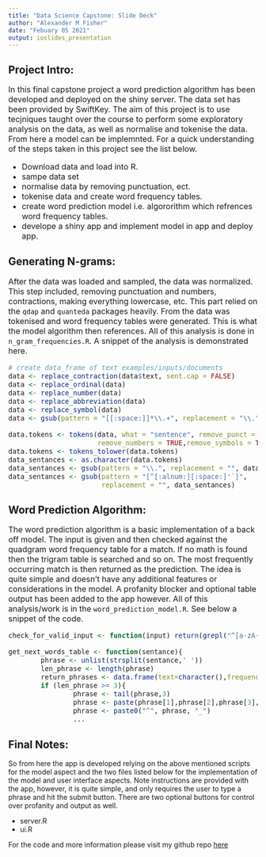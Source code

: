 ```yaml
---
title: "Data Science Capstone: Slide Deck"
author: "Alexander M Fisher"
date: "Febuary 05 2021"
output: ioslides_presentation
---
```



## Project Intro:
<font size="3">

In this final capstone project a word prediction algorithm has been developed and deployed on the shiny server. The data set has been provided by SwiftKey. The aim of this project is to use tecjniques taught over the course to perform some exploratory analysis on the data, as well as 
normalise and tokenise the data. From here a model can be implemnted. For a quick understanding of the steps taken in this project see the list below. 

- Download data and load into R.
- sampe data set
- normalise data by removing punctuation, ect. 
- tokenise data and create word frequency tables. 
- create word prediction model i.e. algororithm which refrences word frequency tables. 
- develope a shiny app and implement model in app and deploy app. 


</font>

## Generating N-grams:

<font size="3">

After the data was loaded and sampled, the data was normalized. This step included, removing punctuation 
and numbers, contractions, making everything lowercase, etc. This part relied on the `qdap` and `quanteda` packages heavily. From 
the data was tokenised and word frequency tables were generated. This is what the model algorithm then references. All of this 
analysis is done in `n_gram_frequencies.R`. A snippet of the analysis is demonstrated here.



```r
# create data_frame of text examples/inputs/documents
data <- replace_contraction(data$text, sent.cap = FALSE)
data <- replace_ordinal(data)
data <- replace_number(data)
data <- replace_abbreviation(data)
data <- replace_symbol(data)
data <- gsub(pattern = "[[:space:]]*\\.+", replacement = "\\.", data)

data.tokens <- tokens(data, what = "sentence", remove_punct = FALSE, 
                      remove_numbers = TRUE,remove_symbols = TRUE, split_hyphens = TRUE)
data.tokens <- tokens_tolower(data.tokens)
data_sentances <- as.character(data.tokens)
data_sentances <- gsub(pattern = "\\.", replacement = "", data_sentances)
data_sentances <- gsub(pattern = "[^[:alnum:][:space:]'`]", 
                       replacement = "", data_sentances)
```
</font>


## Word Prediction Algorithm:

<font size="3">

The word prediction algorithm is a basic implementation of a back off model. The input is 
given and then checked against the quadgram word frequency table for a match. If no math is 
found then the trigram table is searched and so on. The most frequently occurring match is then returned
as the prediction. The idea is quite simple and doesn't have any additional features or 
considerations in the model. A profanity blocker and optional table output has been added to the app however. All of this 
analysis/work is in the `word_prediction_model.R`. See below a snippet of the code. 

```r
check_for_valid_input <- function(input) return(grepl("^[a-zA-Z ]+$",input))

get_next_words_table <- function(sentance){
        phrase <- unlist(strsplit(sentance,' '))
        len_phrase <- length(phrase)
        return_phrases <- data.frame(text=character(),frequency=integer(),rel_prop=integer(),table=character(),stringsAsFactors=FALSE)
        if (len_phrase >= 3){
                phrase <- tail(phrase,3)
                phrase <- paste(phrase[1],phrase[2],phrase[3], sep='_')
                phrase <- paste0("^", phrase, "_")
                ...
```

</font>


## Final Notes:

So from here the app is developed relying on the above mentioned scripts for the model aspect and the two files listed below for the 
implementation of the model and user interface aspects. Note instructions are provided with the app, however, it is quite simple, and only requires 
the user to type a phrase and hit the submit button. There are two optional buttons for control over profanity and output as well. 

- server.R
- ui.R

For the code and more information please visit my github repo [here](https://github.com/alexandermfisher/datasciencecoursera)
<font size="3">












